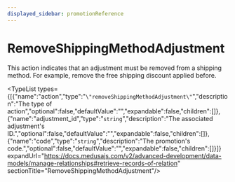 ```yaml
---
displayed_sidebar: promotionReference
---
```



# RemoveShippingMethodAdjustment

This action indicates that an adjustment must be removed from a shipping method. For example, remove the free shipping discount applied before.

<TypeList types={[{"name":"action","type":"`\"removeShippingMethodAdjustment\"`","description":"The type of action","optional":false,"defaultValue":"","expandable":false,"children":[]},{"name":"adjustment_id","type":"`string`","description":"The associated adjustment's ID.","optional":false,"defaultValue":"","expandable":false,"children":[]},{"name":"code","type":"`string`","description":"The promotion's code.","optional":false,"defaultValue":"","expandable":false,"children":[]}]} expandUrl="https://docs.medusajs.com/v2/advanced-development/data-models/manage-relationships#retrieve-records-of-relation" sectionTitle="RemoveShippingMethodAdjustment"/>
